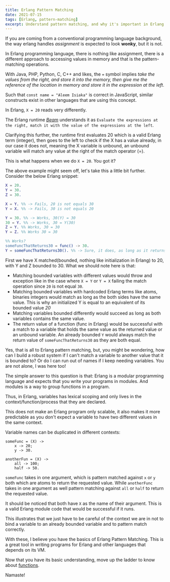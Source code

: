 ```yaml
---
title: Erlang Pattern Matching
date: 2021-07-15
tags: [Erlang, pattern-matching]
excerpt: Understand pattern matching, and why it's important in Erlang programming
---
```


If you are coming from a conventional programming language background, the way erlang handles _assignment_ is expected to look **wonky**, but it is not.

In Erlang programming language, there is nothing like assignment, there is a different approach to accessing values in memory and that is the pattern-matching operations.

With Java, PHP, Python, C, C++ and likes, the `=` symbol implies _take the values from the right, and store it into the memory, then give me the reference of the location in memory and store it in the expression at the left_.

Such that `const name = "Aleem Isiaka"` is correct in JavaScript, similar constructs exist in other languages that are using this concept.

In Erlang, `X = 20` reads very differently.

The Erlang runtime [_Beam_](<https://en.wikipedia.org/wiki/BEAM_(Erlang_virtual_machine)>) understands it as `Evaluate the expressions at the right, match it with the value of the expressions at the left`.

Clarifying this further, the runtime first evaluates 20 which is a valid Erlang term (integer), then goes to the left to check if the X has a value already, in our case it does not, meaning the X variable is unbound, an unbound variable will match any value at the right of the match operator (=).

This is what happens when we do `X = 20`. You got it?

The above example might seem off, let's take this a little bit further. Consider the below Erlang snippet:

```erlang
X = 20.
Y = 30.
Z = 30.

X = Y. %% -> Fails, 20 is not equals 30
Y = X. %% -> Fails, 30 is not equals 20

Y = 30. %% -> Works, 30(Y) = 30
30 = Y. %% -> Works, 30 = Y(30)
Z = Y. %% Works, 30 = 30
Y = Z. %% Works 30 = 30

%% Works?
someFuncThatReturns30 = func() -> 30.
Y = someFuncThatReturns30(). %% -> Sure, it does, as long as it returns a value that Y has been bounded to before now or Y is an unbound variable

```

First we have X matched(bounded, nothing like initialization in Erlang) to 20, with Y and Z bounded to 30. What we should note here is that:

- Matching bounded variables with different values would throw and exception like in the case where `X = Y` or `Y = X` failing the match operation since `20` is not equal `30`.
- Matching bounded variables with hardcoded Erlang terms like atoms, binaries integers would match as long as the both sides have the same value. This is why an initialized Y is equal to an equivalent of its bounded value _20_
- Matching variables bounded differently would succeed as long as both variables contains the same value.
- The return value of a function (func in Erlang) would be successful with a match to a variable that holds the same value as the returned value or an unbound variable. An already bounded `Y` would always match the return value of `someFuncThatReturns30` as they are both equal.

Yes, that is all to Erlang pattern matching, but, you might be wondering, how can I build a robust system if I can't match a variable to another value that it is bounded to? Or do I can run out of names if I keep needing variables. You are not alone, I was here too!

The simple answer to this question is that:
Erlang is a modular programming language and expects that you write your programs in modules. And modules is a way to group functions in a program.

Thus, in Erlang, variables has lexical scoping and only lives in the context/function/process that they are declared.

This does not make an Erlang program only scalable, it also makes it more predictable as you don't expect a variable to have two different values in the same context.

Variable names can be duplicated in different contexts:

```
someFunc = (X) ->
    x -> 20;
    y -> 30.

anotherFun = (X) ->
    all -> 100;
    half -> 50.

```

`someFunc` takes in one argument, which is pattern matched against `x` or `y` both which are atoms to return the requested value. While `anotherFunc` takes in one argument as well pattern matching against `all` or `half` to return the requested value.

It should be noticed that both have `X` as the name of their argument. This is a valid Erlang module code that would be successful if it runs.

This illustrates that we just have to be careful of the context we are in not to bind a variable to an already bounded variable and to pattern match correctly.

With these, I believe you have the basics of Erlang Pattern Matching. This is a great tool in writing programs for Erlang and other languages that depends on its VM.

Now that you have its basic understanding, move up the ladder to know about [functions](/blog/erlang-functions).

Namaste!

